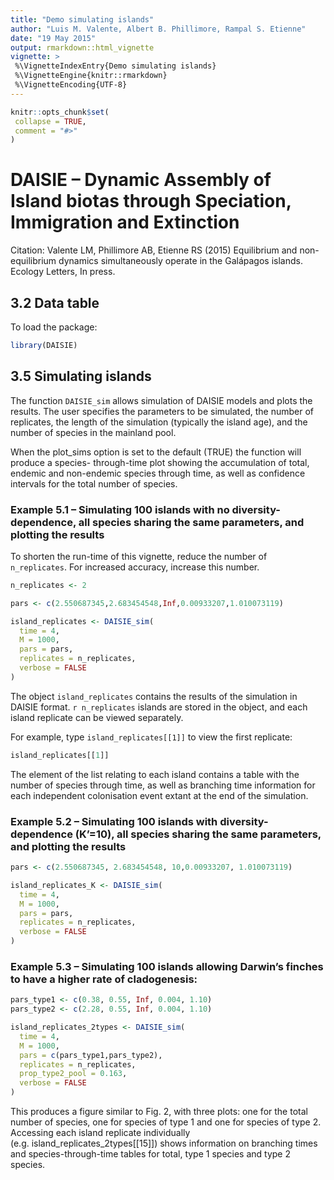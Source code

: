 ```yaml
---
title: "Demo simulating islands"
author: "Luis M. Valente, Albert B. Phillimore, Rampal S. Etienne"
date: "19 May 2015"
output: rmarkdown::html_vignette
vignette: >
 %\VignetteIndexEntry{Demo simulating islands}
 %\VignetteEngine{knitr::rmarkdown}
 %\VignetteEncoding{UTF-8}
---
```


```r
knitr::opts_chunk$set(
 collapse = TRUE,
 comment = "#>"
)
```

# DAISIE – Dynamic Assembly of Island biotas through Speciation, Immigration and Extinction 
                   
Citation: Valente LM, Phillimore AB, Etienne RS (2015) Equilibrium and non-
equilibrium dynamics simultaneously operate in the Galápagos islands. Ecology 
Letters, In press. 

## 3.2 Data table

To load the package:

```r
library(DAISIE)
```

##  3.5 Simulating islands 
 
The function `DAISIE_sim` allows simulation of DAISIE models and plots the results. The user 
specifies the parameters to be simulated, the number of replicates, the length of the 
simulation (typically the island age), and the number of species in the mainland pool. 
 
When the plot_sims option is set to the default (TRUE) the function will produce a species-
through-time plot showing the accumulation of total, endemic and non-endemic species 
through time, as well as confidence intervals for the total number of species. 
 
### Example 5.1 – Simulating 100 islands with no diversity-dependence, all species sharing the  same parameters, and plotting the results 

To shorten the run-time of this vignette, reduce the number of `n_replicates`.
For increased accuracy, increase this number.

```r
n_replicates <- 2
```

```r
pars <- c(2.550687345,2.683454548,Inf,0.00933207,1.010073119)

island_replicates <- DAISIE_sim( 
  time = 4, 
  M = 1000, 
  pars = pars, 
  replicates = n_replicates,
  verbose = FALSE
)
```

The object `island_replicates` 
contains the results of the simulation in DAISIE format. 
`r n_replicates` islands are stored in the object, 
and each island replicate can be viewed separately. 

For example, type `island_replicates[[1]]` to view the first replicate:

```r
island_replicates[[1]]
```

The element of the list relating to each island contains a table 
with the number of species through time, as well as branching time information for each 
independent colonisation event extant at the end of the simulation.

### Example 5.2 – Simulating 100 islands with diversity-dependence (K’=10), all species sharing the same parameters, and plotting the results 

```r
pars <- c(2.550687345, 2.683454548, 10,0.00933207, 1.010073119) 

island_replicates_K <- DAISIE_sim( 
  time = 4, 
  M = 1000, 
  pars = pars, 
  replicates = n_replicates,
  verbose = FALSE
) 
``` 
 
### Example 5.3 – Simulating 100 islands allowing Darwin’s finches to have a higher rate of cladogenesis: 

```r
pars_type1 <- c(0.38, 0.55, Inf, 0.004, 1.10) 
pars_type2 <- c(2.28, 0.55, Inf, 0.004, 1.10) 

island_replicates_2types <- DAISIE_sim( 
  time = 4, 
  M = 1000, 
  pars = c(pars_type1,pars_type2), 
  replicates = n_replicates, 
  prop_type2_pool = 0.163,
  verbose = FALSE
) 
```                

This produces a figure similar to Fig. 2, with three plots: 
one for the total number of species,  one for species of type 1 and one for species of type 2. Accessing each island replicate 
 individually (e.g. island_replicates_2types[[15]]) shows information on branching times and 
 species-through-time tables for total, type 1 species and type 2 species.